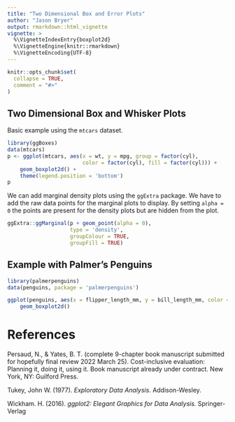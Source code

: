```yaml
---
title: "Two Dimensional Box and Error Plots"
author: "Jason Bryer"
output: rmarkdown::html_vignette
vignette: >
  %\VignetteIndexEntry{boxplot2d}
  %\VignetteEngine{knitr::rmarkdown}
  %\VignetteEncoding{UTF-8}
---
```


```r
knitr::opts_chunk$set(
  collapse = TRUE,
  comment = "#>"
)
```

## Two Dimensional Box and Whisker Plots

Basic example using the `mtcars` dataset.

```r
library(ggBoxes)
data(mtcars)
p <- ggplot(mtcars, aes(x = wt, y = mpg, group = factor(cyl), 
						color = factor(cyl), fill = factor(cyl))) +
	geom_boxplot2d() +
	theme(legend.position = 'bottom')
p
```

We can add marginal density plots using the `ggExtra` package. We have to add the raw data points for the marginal plots to display. By setting `alpha = 0` the points are present for the density plots but are hidden from the plot.

```r
ggExtra::ggMarginal(p + geom_point(alpha = 0), 
					type = 'density', 
					groupColour = TRUE, 
					groupFill = TRUE)
```


## Example with Palmer's Penguins

```r
library(palmerpenguins)
data(penguins, package = 'palmerpenguins')

ggplot(penguins, aes(x = flipper_length_mm, y = bill_length_mm, color = species, fill = species)) +
	geom_boxplot2d()
```



# References

Persaud, N., & Yates, B. T. (complete 9-chapter book manuscript submitted for hopefully final review 2022 March 25).  Cost-inclusive evaluation: Planning it, doing it, using it. Book manuscript already under contract. New York, NY: Guilford Press.

Tukey, John W. (1977). *Exploratory Data Analysis.* Addison-Wesley.

Wickham. H. (2016). *ggplot2: Elegant Graphics for Data Analysis.* Springer-Verlag



